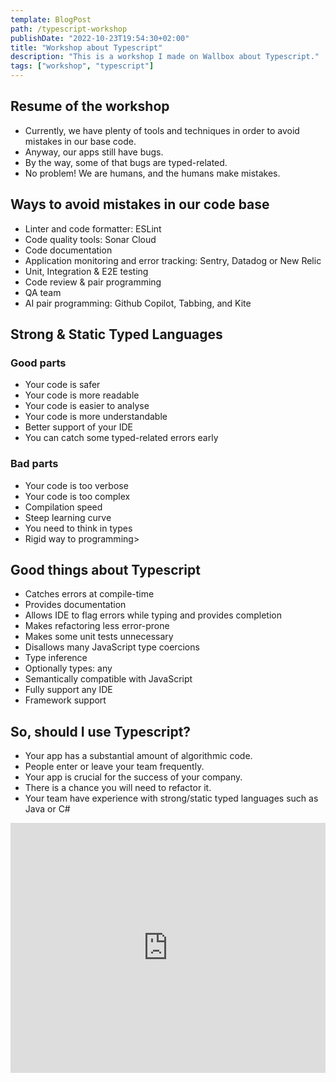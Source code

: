 ```yaml
---
template: BlogPost
path: /typescript-workshop
publishDate: "2022-10-23T19:54:30+02:00"
title: "Workshop about Typescript"
description: "This is a workshop I made on Wallbox about Typescript."
tags: ["workshop", "typescript"]
---
```


## Resume of the workshop

- Currently, we have plenty of tools and techniques in order to avoid mistakes in our base code.
- Anyway, our apps still have bugs.
- By the way, some of that bugs are typed-related.
- No problem! We are humans, and the humans make mistakes.

## Ways to avoid mistakes in our code base

- Linter and code formatter: ESLint
- Code quality tools: Sonar Cloud
- Code documentation
- Application monitoring and error tracking: Sentry, Datadog or New Relic
- Unit, Integration & E2E testing
- Code review & pair programming
- QA team
- AI pair programming: Github Copilot, Tabbing, and Kite

## Strong & Static Typed Languages

### Good parts

- Your code is safer
- Your code is more readable
- Your code is easier to analyse
- Your code is more understandable
- Better support of your IDE
- You can catch some typed-related errors early

### Bad parts

- Your code is too verbose
- Your code is too complex
- Compilation speed
- Steep learning curve
- You need to think in types
- Rigid way to programming>

## Good things about Typescript

- Catches errors at compile-time
- Provides documentation
- Allows IDE to flag errors while typing and provides completion
- Makes refactoring less error-prone
- Makes some unit tests unnecessary
- Disallows many JavaScript type coercions
- Type inference
- Optionally types: any
- Semantically compatible with JavaScript
- Fully support any IDE
- Framework support

## So, should I use Typescript?

- Your app has a substantial amount of algorithmic code.
- People enter or leave your team frequently.
- Your app is crucial for the success of your company.
- There is a chance you will need to refactor it.
- Your team have experience with strong/static typed languages such as Java or C#

<iframe
	src="https://docs.google.com/presentation/d/e/2PACX-1vR-M85kmWQlqKszMuG5sCUL-Uhs13136fPi_A4bYbUlQ6wtb8xVrla0LxfTBqfhzZ2P1FMWXBDg--Ng/embed?start=false&loop=false&delayms=3000"
	frameborder="0"
	width="100%"
	height="400"
	allowfullscreen="true"
	mozallowfullscreen="true"
	webkitallowfullscreen="true"
></iframe>

